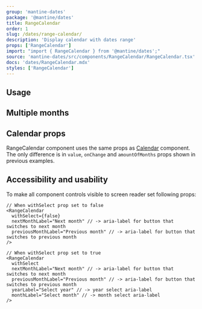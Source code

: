 ```yaml
---
group: 'mantine-dates'
package: '@mantine/dates'
title: RangeCalendar
order: 1
slug: /dates/range-calendar/
description: 'Display calendar with dates range'
props: ['RangeCalendar']
import: "import { RangeCalendar } from '@mantine/dates';"
source: 'mantine-dates/src/components/RangeCalendar/RangeCalendar.tsx'
docs: 'dates/RangeCalendar.mdx'
styles: ['RangeCalendar']
---
```



## Usage

<Demo data={RangeCalendarDemos.usage} />

## Multiple months

<Demo data={RangeCalendarDemos.multipleMonths} />

## Calendar props

RangeCalendar component uses the same props as [Calendar](/dates/calendar/) component.
The only difference is in `value`, `onChange` and `amountOfMonths` props shown in previous examples.

## Accessibility and usability

To make all component controls visible to screen reader set following props:

```tsx
// When withSelect prop set to false
<RangeCalendar
  withSelect={false}
  nextMonthLabel="Next month" // -> aria-label for button that switches to next month
  previousMonthLabel="Previous month" // -> aria-label for button that switches to previous month
/>

// When withSelect prop set to true
<RangeCalendar
  withSelect
  nextMonthLabel="Next month" // -> aria-label for button that switches to next month
  previousMonthLabel="Previous month" // -> aria-label for button that switches to previous month
  yearLabel="Select year" // -> year select aria-label
  monthLabel="Select month" // -> month select aria-label
/>
```
